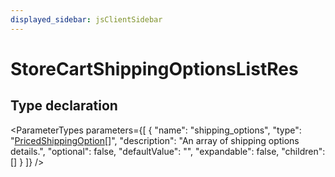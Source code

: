 ```yaml
---
displayed_sidebar: jsClientSidebar
---
```



# StoreCartShippingOptionsListRes

## Type declaration

<ParameterTypes parameters={[
  {
    "name": "shipping_options",
    "type": "[PricedShippingOption](internal.PricedShippingOption.mdx)[]",
    "description": "An array of shipping options details.",
    "optional": false,
    "defaultValue": "",
    "expandable": false,
    "children": []
  }
]} />
